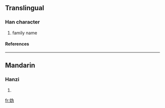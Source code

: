 {{see|媯|嬀}}

==Translingual==
===Han character===
{{Han char|rn=38|rad=女|as=04|sn=7|four=|canj=女戈大尸 (VIKS), X女戈大尸 (XVIKS)}}
# family name
====References====
{{Han ref|kx=0257.101|hdz=21033.060|uh=59AB|ud=22955}}
----
==Mandarin==
===Hanzi===
{{cmn-hanzi|tra=[[媯]], [[嬀]]|pin=[[guī]] (gui1), [[ní]] (ni2)|wg=kuei<sup>1</sup>, ni<sup>2</sup>}}
# {{defn|Mandarin}}

[[fr:妫]]